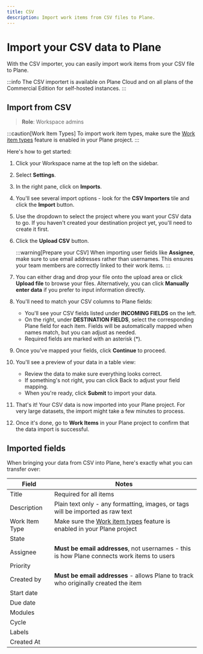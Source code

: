 ```yaml
---
title: CSV
description: Import work items from CSV files to Plane.
---
```


# Import your CSV data to Plane

With the CSV importer, you can easily import work items from your CSV file to Plane.

:::info
The CSV importert is available on Plane Cloud and on all plans of the Commercial Edition for self-hosted instances.
:::

## Import from CSV
> **Role**: Workspace admins

:::caution[Work Item Types]
To import work item types, make sure the [Work item types](/core-concepts/issues/issue-types) feature is enabled in your Plane project.
:::

Here's how to get started:

1. Click your Workspace name at the top left on the sidebar.

2. Select **Settings**.

3. In the right pane, click on **Imports**.

4. You'll see several import options - look for the **CSV Importers** tile and click the **Import** button.

5. Use the dropdown to select the project where you want your CSV data to go. If you haven't created your destination project yet, you'll need to create it first.

6. Click the **Upload CSV** button.

    :::warning[Prepare your CSV]
    When importing user fields like **Assignee**, make sure to use email addresses rather than usernames. This ensures your team members are correctly linked to their work items.
    :::

7. You can either drag and drop your file onto the upload area or click **Upload file** to browse your files. Alternatively, you can click **Manually enter data** if you prefer to input information directly.

8. You'll need to match your CSV columns to Plane fields:
    - You'll see your CSV fields listed under **INCOMING FIELDS** on the left.
    - On the right, under **DESTINATION FIELDS**, select the corresponding Plane field for each item. Fields will be automatically mapped when names match, but you can adjust as needed.
    - Required fields are marked with an asterisk (*).

9. Once you've mapped your fields, click **Continue** to proceed.

10. You'll see a preview of your data in a table view:
    - Review the data to make sure everything looks correct.
    - If something's not right, you can click Back to adjust your field mapping.
    - When you're ready, click **Submit** to import your data.

11. That's it! Your CSV data is now imported into your Plane project. For very large datasets, the import might take a few minutes to process.

12. Once it's done, go to **Work Items** in your Plane project to confirm that the data import is successful.

## Imported fields

When bringing your data from CSV into Plane, here's exactly what you can transfer over:

| Field | Notes|
|--------------|---- |
| Title | Required for all items |
| Description | Plain text only - any formatting, images, or tags will be imported as raw text|
| Work Item Type | Make sure the [Work item types](/core-concepts/issues/issue-types) feature is enabled in your Plane project |
| State | |
| Assignee | **Must be email addresses**, not usernames - this is how Plane connects work items to users|
| Priority | |
| Created by | **Must be email addresses** - allows Plane to track who originally created the item |
| Start date | |
| Due date | |
| Modules | |
| Cycle | |
| Labels | |
| Created At | |
